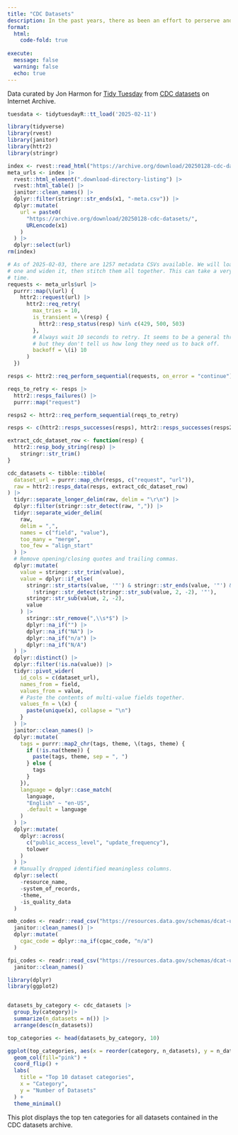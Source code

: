 ```yaml
---
title: "CDC Datasets"
description: In the past years, there as been an effort to perserve and archive CDC datasets as the Trump administration removes this data from public view.
format: 
  html:
    code-fold: true
    
execute:
  message: false
  warning: false
  echo: true
---
```


Data curated by Jon Harmon for <a href='https://github.com/rfordatascience/tidytuesday/tree/main/data/2025/2025-02-11' target='_blank'>Tidy Tuesday</a> from <a href='https://archive.org/download/20250128-cdc-datasets' target='_blank'>CDC datasets</a> on Internet Archive.

```r
tuesdata <- tidytuesdayR::tt_load('2025-02-11')

```

```r
library(tidyverse)
library(rvest)
library(janitor)
library(httr2)
library(stringr)

index <- rvest::read_html("https://archive.org/download/20250128-cdc-datasets")
meta_urls <- index |> 
  rvest::html_element(".download-directory-listing") |> 
  rvest::html_table() |> 
  janitor::clean_names() |> 
  dplyr::filter(stringr::str_ends(x1, "-meta.csv")) |> 
  dplyr::mutate(
    url = paste0(
      "https://archive.org/download/20250128-cdc-datasets/",
      URLencode(x1)
    )
  ) |> 
  dplyr::select(url)
rm(index)

# As of 2025-02-03, there are 1257 metadata CSVs available. We will load each
# one and widen it, then stitch them all together. This can take a very long
# time.
requests <- meta_urls$url |>
  purrr::map(\(url) {
    httr2::request(url) |> 
      httr2::req_retry(
        max_tries = 10,
        is_transient = \(resp) {
          httr2::resp_status(resp) %in% c(429, 500, 503)
        },
        # Always wait 10 seconds to retry. It seems to be a general throttle,
        # but they don't tell us how long they need us to back off.
        backoff = \(i) 10
      )
  })

resps <- httr2::req_perform_sequential(requests, on_error = "continue")

reqs_to_retry <- resps |> 
  httr2::resps_failures() |> 
  purrr::map("request")

resps2 <- httr2::req_perform_sequential(reqs_to_retry)

resps <- c(httr2::resps_successes(resps), httr2::resps_successes(resps2))

extract_cdc_dataset_row <- function(resp) {
  httr2::resp_body_string(resp) |> 
    stringr::str_trim()
}

cdc_datasets <- tibble::tibble(
  dataset_url = purrr::map_chr(resps, c("request", "url")),
  raw = httr2::resps_data(resps, extract_cdc_dataset_row)
) |>
  tidyr::separate_longer_delim(raw, delim = "\r\n") |> 
  dplyr::filter(stringr::str_detect(raw, ",")) |> 
  tidyr::separate_wider_delim(
    raw,
    delim = ",",
    names = c("field", "value"),
    too_many = "merge",
    too_few = "align_start"
  ) |> 
  # Remove opening/closing quotes and trailing commas.
  dplyr::mutate(
    value = stringr::str_trim(value),
    value = dplyr::if_else(
      stringr::str_starts(value, '"') & stringr::str_ends(value, '"') &
        !stringr::str_detect(stringr::str_sub(value, 2, -2), '"'),
      stringr::str_sub(value, 2, -2),
      value
    ) |> 
      stringr::str_remove(",\\s*$") |> 
      dplyr::na_if("") |> 
      dplyr::na_if("NA") |>  
      dplyr::na_if("n/a") |>  
      dplyr::na_if("N/A") 
  ) |> 
  dplyr::distinct() |> 
  dplyr::filter(!is.na(value)) |> 
  tidyr::pivot_wider(
    id_cols = c(dataset_url),
    names_from = field,
    values_from = value,
    # Paste the contents of multi-value fields together.
    values_fn = \(x) {
      paste(unique(x), collapse = "\n")
    }
  ) |> 
  janitor::clean_names() |> 
  dplyr::mutate(
    tags = purrr::map2_chr(tags, theme, \(tags, theme) {
      if (!is.na(theme)) {
        paste(tags, theme, sep = ", ")
      } else {
        tags
      }
    }),
    language = dplyr::case_match(
      language,
      "English" ~ "en-US",
      .default = language
    )
  ) |> 
  dplyr::mutate(
    dplyr::across(
      c("public_access_level", "update_frequency"),
      tolower
    )
  ) |> 
  # Manually dropped identified meaningless columns.
  dplyr::select(
    -resource_name,
    -system_of_records,
    -theme,
    -is_quality_data
  )

omb_codes <- readr::read_csv("https://resources.data.gov/schemas/dcat-us/v1.1/omb_bureau_codes.csv") |> 
  janitor::clean_names() |> 
  dplyr::mutate(
    cgac_code = dplyr::na_if(cgac_code, "n/a")
  )

fpi_codes <- readr::read_csv("https://resources.data.gov/schemas/dcat-us/v1.1/FederalProgramInventory_FY13_MachineReadable_091613.csv") |> 
  janitor::clean_names()


```

```r
library(dplyr)
library(ggplot2)


datasets_by_category <- cdc_datasets |>
  group_by(category)|>
  summarize(n_datasets = n()) |>
  arrange(desc(n_datasets))

top_categories <- head(datasets_by_category, 10)

ggplot(top_categories, aes(x = reorder(category, n_datasets), y = n_datasets)) +
  geom_col(fill="pink") +
  coord_flip() +
  labs(
    title = "Top 10 dataset categories",
    x = "Category",
    y = "Number of Datasets"
  ) +
  theme_minimal()

```

This plot displays the top ten categories for all datasets contained in the CDC datasets archive.
